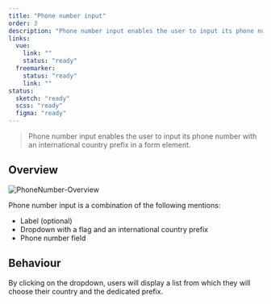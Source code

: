 ```yaml
---
title: "Phone number input"
order: 3
description: "Phone number input enables the user to input its phone number with an international country prefix in a form element."
links:
  vue:
    link: ""
    status: "ready"
  freemarker:
    status: "ready"
    link: ""
status:
  sketch: "ready"
  scss: "ready"
  figma: "ready"
---
```


> Phone number input enables the user to input its phone number with an international country prefix in a form element.

<Preview path="basic" />

## Overview

![PhoneNumber-Overview](PhoneNumber-Overview.png)

Phone number input is a combination of the following mentions:

- Label (optional)
- Dropdown with a flag and an international country prefix
- Phone number field

## Behaviour

By clicking on the dropdown, users will display a list from which they will choose their country and the dedicated prefix.

<Preview path="opened" />
